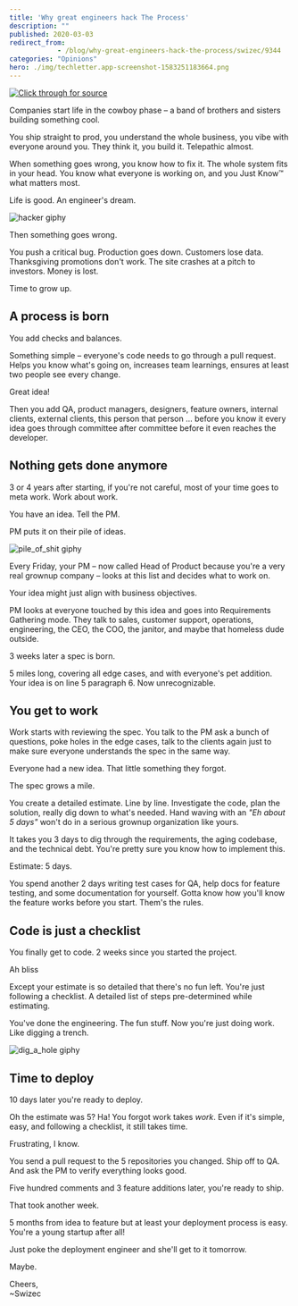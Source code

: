 ```yaml
---
title: 'Why great engineers hack The Process'
description: ""
published: 2020-03-03
redirect_from: 
            - /blog/why-great-engineers-hack-the-process/swizec/9344
categories: "Opinions"
hero: ./img/techletter.app-screenshot-1583251183664.png
---
```

[![Click through for source](./img/techletter.app-screenshot-1583251183664.png)](https://twitter.com/Swizec/status/1230257618980986880)

Companies start life in the cowboy phase – a band of brothers and sisters building something cool.

You ship straight to prod, you understand the whole business, you vibe with everyone around you. They think it, you build it. Telepathic almost.

When something goes wrong, you know how to fix it. The whole system fits in your head. You know what everyone is working on, and you Just Know™ what matters most.

Life is good. An engineer&#x27;s dream.

![hacker giphy](./img/media-YQitE4YNQNahy-giphy-downsized-medium.gif)

Then something goes wrong.

You push a critical bug. Production goes down. Customers lose data. Thanksgiving promotions don&#x27;t work. The site crashes at a pitch to investors. Money is lost.

Time to grow up.

## A process is born

You add checks and balances.

Something simple – everyone&#x27;s code needs to go through a pull request. Helps you know what&#x27;s going on, increases team learnings, ensures at least two people see every change.

Great idea!

Then you add QA, product managers, designers, feature owners, internal clients, external clients, this person that person ... before you know it every idea goes through committee after committee before it even reaches the developer.

## Nothing gets done anymore

3 or 4 years after starting, if you&#x27;re not careful, most of your time goes to meta work. Work about work.

You have an idea. Tell the PM.

PM puts it on their pile of ideas.

![pile_of_shit giphy](./img/media-5XrhgZ7mFBrMc-giphy.gif)

Every Friday, your PM – now called Head of Product because you&#x27;re a very real grownup company – looks at this list and decides what to work on.

Your idea might just align with business objectives.

PM looks at everyone touched by this idea and goes into Requirements Gathering mode. They talk to sales, customer support, operations, engineering, the CEO, the COO, the janitor, and maybe that homeless dude outside.

3 weeks later a spec is born.

5 miles long, covering all edge cases, and with everyone&#x27;s pet addition. Your idea is on line 5 paragraph 6. Now unrecognizable.

## You get to work

Work starts with reviewing the spec. You talk to the PM ask a bunch of questions, poke holes in the edge cases, talk to the clients again just to make sure everyone understands the spec in the same way.

Everyone had a new idea. That little something they forgot.

The spec grows a mile.

You create a detailed estimate. Line by line. Investigate the code, plan the solution, really dig down to what&#x27;s needed. Hand waving with an _&quot;Eh about 5 days&quot;_ won&#x27;t do in a serious grownup organization like yours.

It takes you 3 days to dig through the requirements, the aging codebase, and the technical debt. You&#x27;re pretty sure you know how to implement this.

Estimate: 5 days.

You spend another 2 days writing test cases for QA, help docs for feature testing, and some documentation for yourself. Gotta know how you&#x27;ll know the feature works before you start. Them&#x27;s the rules.

## Code is just a checklist

You finally get to code. 2 weeks since you started the project.

Ah bliss

Except your estimate is so detailed that there&#x27;s no fun left. You&#x27;re just following a checklist. A detailed list of steps pre-determined while estimating.

You&#x27;ve done the engineering. The fun stuff. Now you&#x27;re just doing work. Like digging a trench.

![dig_a_hole giphy](./img/media-3oEjHCFnOk8cNjdSz6-giphy.gif)

## Time to deploy

10 days later you&#x27;re ready to deploy.

Oh the estimate was 5? Ha! You forgot work takes _work_. Even if it&#x27;s simple, easy, and following a checklist, it still takes time.

Frustrating, I know.

You send a pull request to the 5 repositories you changed. Ship off to QA. And ask the PM to verify everything looks good.

Five hundred comments and 3 feature additions later, you&#x27;re ready to ship.

That took another week.

5 months from idea to feature but at least your deployment process is easy. You&#x27;re a young startup after all!

Just poke the deployment engineer and she&#x27;ll get to it tomorrow.

Maybe.

Cheers,  
~Swizec

